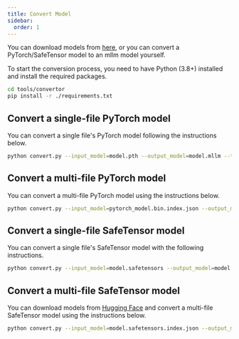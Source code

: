 ```yaml
---
title: Convert Model
sidebar:
  order: 1
---
```



You can download models from [here](https://huggingface.co/mllmTeam), or you can convert a PyTorch/SafeTensor model to an mllm model yourself.

To start the conversion process, you need to have Python (3.8+) installed and install the required packages.

```bash
cd tools/convertor
pip install -r ./requirements.txt
```

## Convert a single-file PyTorch model

You can convert a single file's PyTorch model following the instructions below.

```bash
python convert.py --input_model=model.pth --output_model=model.mllm --type=torch
``` 

## Convert a multi-file PyTorch model

You can convert a multi-file PyTorch model using the instructions below.

```bash
python convert.py --input_model=pytorch_model.bin.index.json --output_model=model.mllm --type=torch
``` 

## Convert a single-file SafeTensor model

You can convert a single file's SafeTensor model with the following instructions.

```bash
python convert.py --input_model=model.safetensors --output_model=model.mllm --type=safetensor
``` 

## Convert a multi-file SafeTensor model 

You can download models from [Hugging Face](https://huggingface.co/) and convert a multi-file SafeTensor model using the instructions below.

```bash
python convert.py --input_model=model.safetensors.index.json --output_model=model.mllm --type=safetensor
```  
